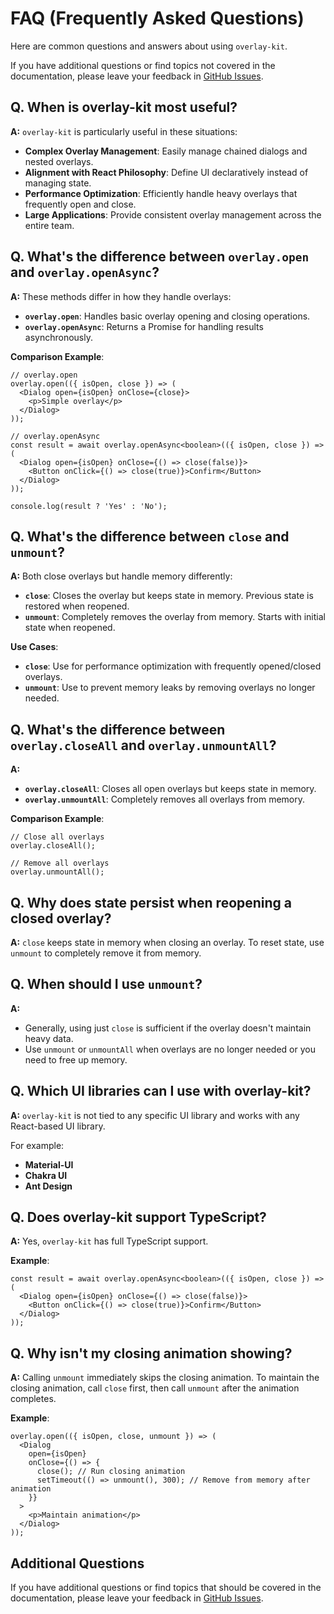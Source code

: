 # FAQ (Frequently Asked Questions)

Here are common questions and answers about using `overlay-kit`.

If you have additional questions or find topics not covered in the documentation, please leave your feedback in [GitHub Issues](https://github.com/toss/overlay-kit/issues).

## Q. When is overlay-kit most useful?

**A:**
`overlay-kit` is particularly useful in these situations:

- **Complex Overlay Management**: Easily manage chained dialogs and nested overlays.
- **Alignment with React Philosophy**: Define UI declaratively instead of managing state.
- **Performance Optimization**: Efficiently handle heavy overlays that frequently open and close.
- **Large Applications**: Provide consistent overlay management across the entire team.

## Q. What's the difference between `overlay.open` and `overlay.openAsync`?

**A:**
These methods differ in how they handle overlays:

- **`overlay.open`**: Handles basic overlay opening and closing operations.
- **`overlay.openAsync`**: Returns a Promise for handling results asynchronously.

**Comparison Example**:

```tsx
// overlay.open
overlay.open(({ isOpen, close }) => (
  <Dialog open={isOpen} onClose={close}>
    <p>Simple overlay</p>
  </Dialog>
));

// overlay.openAsync
const result = await overlay.openAsync<boolean>(({ isOpen, close }) => (
  <Dialog open={isOpen} onClose={() => close(false)}>
    <Button onClick={() => close(true)}>Confirm</Button>
  </Dialog>
));

console.log(result ? 'Yes' : 'No');
```

## Q. What's the difference between `close` and `unmount`?

**A:**
Both close overlays but handle memory differently:

- **`close`**: Closes the overlay but keeps state in memory. Previous state is restored when reopened.
- **`unmount`**: Completely removes the overlay from memory. Starts with initial state when reopened.

**Use Cases**:

- **`close`**: Use for performance optimization with frequently opened/closed overlays.
- **`unmount`**: Use to prevent memory leaks by removing overlays no longer needed.

## Q. What's the difference between `overlay.closeAll` and `overlay.unmountAll`?

**A:**

- **`overlay.closeAll`**: Closes all open overlays but keeps state in memory.
- **`overlay.unmountAll`**: Completely removes all overlays from memory.

**Comparison Example**:

```tsx
// Close all overlays
overlay.closeAll();

// Remove all overlays
overlay.unmountAll();
```

## Q. Why does state persist when reopening a closed overlay?

**A:**
`close` keeps state in memory when closing an overlay. To reset state, use `unmount` to completely remove it from memory.

## Q. When should I use `unmount`?

**A:**

- Generally, using just `close` is sufficient if the overlay doesn't maintain heavy data.
- Use `unmount` or `unmountAll` when overlays are no longer needed or you need to free up memory.

## Q. Which UI libraries can I use with overlay-kit?

**A:**
`overlay-kit` is not tied to any specific UI library and works with any React-based UI library.

For example:

- **Material-UI**
- **Chakra UI**
- **Ant Design**

## Q. Does overlay-kit support TypeScript?

**A:**
Yes, `overlay-kit` has full TypeScript support.

**Example**:

```tsx
const result = await overlay.openAsync<boolean>(({ isOpen, close }) => (
  <Dialog open={isOpen} onClose={() => close(false)}>
    <Button onClick={() => close(true)}>Confirm</Button>
  </Dialog>
));
```

## Q. Why isn't my closing animation showing?

**A:**
Calling `unmount` immediately skips the closing animation.
To maintain the closing animation, call `close` first, then call `unmount` after the animation completes.

**Example**:

```tsx
overlay.open(({ isOpen, close, unmount }) => (
  <Dialog
    open={isOpen}
    onClose={() => {
      close(); // Run closing animation
      setTimeout(() => unmount(), 300); // Remove from memory after animation
    }}
  >
    <p>Maintain animation</p>
  </Dialog>
));
```

## Additional Questions

If you have additional questions or find topics that should be covered in the documentation, please leave your feedback in [GitHub Issues](https://github.com/toss/overlay-kit/issues).

